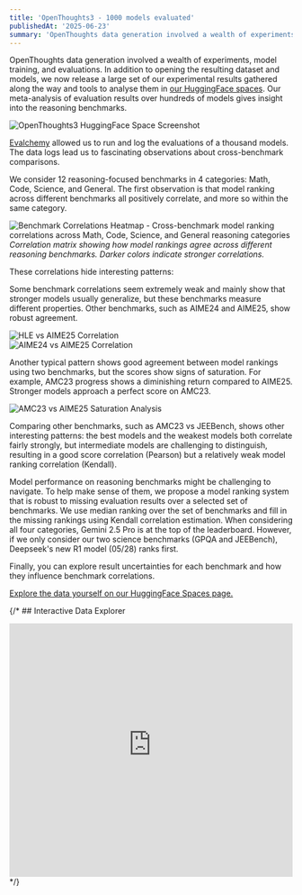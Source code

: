 ```yaml
---
title: 'OpenThoughts3 - 1000 models evaluated'
publishedAt: '2025-06-23'
summary: 'OpenThoughts data generation involved a wealth of experiments, model training, and evaluations. We release experimental results and analysis tools.'
---
```


OpenThoughts data generation involved a wealth of experiments, model training, and evaluations. In addition to opening the resulting dataset and models, we now release a large set of our experimental results gathered along the way and tools to analyse them in [our HuggingFace spaces](https://huggingface.co/spaces/mlfoundations/OpenThoughts_data_explorer). Our meta-analysis of evaluation results over hundreds of models gives insight into the reasoning benchmarks.

<div className="flex justify-center my-8">
  <Image
    src="/ot3-huggingface-space-screenshot.png"
    alt="OpenThoughts3 HuggingFace Space Screenshot"
    width={624}
    height={395}
    className="rounded-lg"
  />
</div>

[Evalchemy](https://github.com/mlfoundations/evalchemy) allowed us to run and log the evaluations of a thousand models. The data logs lead us to fascinating observations about cross-benchmark comparisons.

We consider 12 reasoning-focused benchmarks in 4 categories: Math, Code, Science, and General. The first observation is that model ranking across different benchmarks all positively correlate, and more so within the same category.

<div className="flex justify-center my-8">
      <Image
      src="/ot3-benchmark-correlations-heatmap.png"
      alt="Benchmark Correlations Heatmap - Cross-benchmark model ranking correlations across Math, Code, Science, and General reasoning categories"
      width={624}
      height={556}
      className="rounded-lg shadow-lg border border-gray-200 dark:border-gray-700"
      priority
      quality={100}
      unoptimized
    />
</div>

<div className="text-sm text-gray-600 dark:text-gray-400 text-center mt-2 mb-8">
  <em>Correlation matrix showing how model rankings agree across different reasoning benchmarks. Darker colors indicate stronger correlations.</em>
</div>

These correlations hide interesting patterns:

Some benchmark correlations seem extremely weak and mainly show that stronger models usually generalize, but these benchmarks measure different properties. Other benchmarks, such as AIME24 and AIME25, show robust agreement.

<div className="grid grid-cols-1 md:grid-cols-2 gap-4 my-8">
  <div className="flex justify-center">
    <Image
      src="/ot3-hle-aime25-correlation.png"
      alt="HLE vs AIME25 Correlation"
      width={322}
      height={320}
      className="rounded-lg"
    />
  </div>
  <div className="flex justify-center">
    <Image
      src="/ot3-aime24-aime25-correlation.png"
      alt="AIME24 vs AIME25 Correlation"
      width={326}
      height={322}
      className="rounded-lg"
    />
  </div>
</div>

Another typical pattern shows good agreement between model rankings using two benchmarks, but the scores show signs of saturation. For example, AMC23 progress shows a diminishing return compared to AIME25. Stronger models approach a perfect score on AMC23.

<div className="flex justify-center my-8">
  <Image
    src="/ot3-amc23-aime25-saturation.png"
    alt="AMC23 vs AIME25 Saturation Analysis"
    width={988}
    height={540}
    className="rounded-lg"
  />
</div>

Comparing other benchmarks, such as AMC23 vs JEEBench, shows other interesting patterns: the best models and the weakest models both correlate fairly strongly, but intermediate models are challenging to distinguish, resulting in a good score correlation (Pearson) but a relatively weak model ranking correlation (Kendall).

Model performance on reasoning benchmarks might be challenging to navigate. To help make sense of them, we propose a model ranking system that is robust to missing evaluation results over a selected set of benchmarks. We use median ranking over the set of benchmarks and fill in the missing rankings using Kendall correlation estimation. When considering all four categories, Gemini 2.5 Pro is at the top of the leaderboard. However, if we only consider our two science benchmarks (GPQA and JEEBench), Deepseek's new R1 model (05/28) ranks first.

Finally, you can explore result uncertainties for each benchmark and how they influence benchmark correlations.

[Explore the data yourself on our HuggingFace Spaces page.](https://huggingface.co/spaces/mlfoundations/OpenThoughts_data_explorer)

{/* ## Interactive Data Explorer

<iframe
  id="ot3-data-explorer"
  src="https://mlfoundations-OpenThoughts_data_explorer.hf.space"
  frameBorder="0"
  width="100%"
  height="450"
  className="rounded-lg border my-8"
></iframe> */}